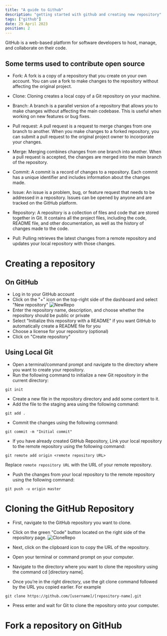 ```yaml
---
title: "A guide to Github"
description: "getting started with github and creating new repository"
tags: ["github"]
date: 29 April 2023
position: 2
---
```


GitHub is a web-based platform for software developers to host, manage, and collaborate on their code.

## Some terms used to contribute open source
- Fork: A fork is a copy of a repository that you create on your own account. You can use a fork to make changes to the repository without affecting the original project.

- Clone: Cloning creates a local copy of a Git repository on your machine.

- Branch: A branch is a parallel version of a repository that allows you to make changes without affecting the main codebase. This is useful when working on new features or bug fixes.

- Pull request: A pull request is a request to merge changes from one branch to another. When you make changes to a forked repository, you can submit a pull request to the original project owner to incorporate your changes.

- Merge: Merging combines changes from one branch into another. When a pull request is accepted, the changes are merged into the main branch of the repository.

- Commit: A commit is a record of changes to a repository. Each commit has a unique identifier and includes information about the changes made.

- Issue: An issue is a problem, bug, or feature request that needs to be addressed in a repository. Issues can be opened by anyone and are tracked on the GitHub platform.

- Repository: A repository is a collection of files and code that are stored together in Git. It contains all the project files, including the code, README file, and other documentation, as well as the history of changes made to the code.

- Pull: Pulling retrieves the latest changes from a remote repository and updates your local repository with those changes.

# Creating a repository
## On GitHub
- Log in to your GitHub account
- Click on the "+" icon on the top-right side of the dashboard and select "New repository"
![NewRepo](/images/newrepo.png)
- Enter the repository name, description, and choose whether the repository should be public or private
- Select "Initialize this repository with a README" if you want GitHub to automatically create a README file for you
- Choose a license for your repository (optional)
- Click on "Create repository"

## Using Local Git
- Open a terminal/command prompt and navigate to the directory where you want to create your repository.
- Run the following command to initialize a new Git repository in the current directory:
```git
git init
```
- Create a new file in the repository directory and add some content to it.
- Add the file to the staging area using the following command:
```git
git add .
```
- Commit the changes using the following command:
```git
git commit -m "Initial commit"
```
- If you have already created GitHub Repository,
Link your local repository to the remote repository using the following command:
```git
git remote add origin <remote repository URL>
```
Replace `remote repository URL` with the URL of your remote repository.
- Push the changes from your local repository to the remote repository using the following command:
```git
git push -u origin master
```

# Cloning the GitHub Repository
- First, navigate to the GitHub repository you want to clone.

- Click on the green "Code" button located on the right side of the repository page.
![CloneRepo](/images/clonerepo.png)

- Next, click on the clipboard icon to copy the URL of the repository.

- Open your terminal or command prompt on your computer.

- Navigate to the directory where you want to clone the repository using the command cd [directory name].

- Once you’re in the right directory, use the git clone command followed by the URL you copied earlier. For example 
```git
git clone https://github.com/[username]/[repository-name].git
```

- Press enter and wait for Git to clone the repository onto your computer.

# Fork a repository on GitHub
